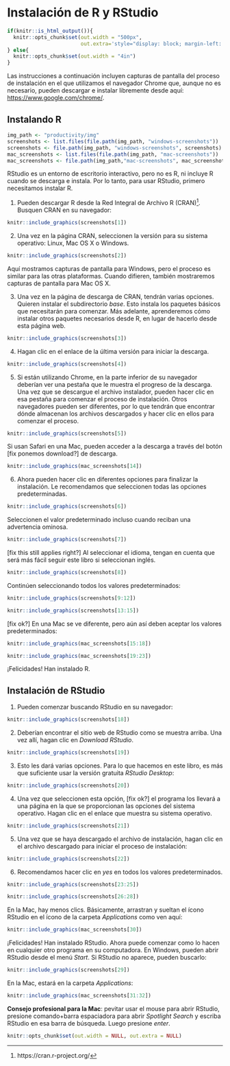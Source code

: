 # Instalación de R y RStudio {#installing-r-rstudio}

```r
if(knitr::is_html_output()){
  knitr::opts_chunk$set(out.width = "500px",
                        out.extra='style="display: block; margin-left: auto; margin-right: auto; background-color: #000; padding:3px;"')
} else{
  knitr::opts_chunk$set(out.width = "4in")
}
```

Las instrucciones a continuación incluyen capturas de pantalla del proceso de instalación en el que utilizamos el navegador Chrome que, aunque no es necesario, pueden descargar e instalar libremente desde aquí: [https://www.google.com/chrome/](https://www.google.com/chrome/).

## Instalando R


```r
img_path <- "productivity/img"
screenshots <- list.files(file.path(img_path, "windows-screenshots"))
screenshots <- file.path(img_path, "windows-screenshots", screenshots)
mac_screenshots <- list.files(file.path(img_path, "mac-screenshots"))
mac_screenshots <- file.path(img_path,"mac-screenshots", mac_screenshots)
```

RStudio es un entorno de escritorio interactivo, pero no es R, ni incluye R cuando se descarga e instala. Por lo tanto, para usar RStudio, primero necesitamos instalar R.

1. Pueden descargar R desde la Red Integral de Archivo R (CRAN)^[https://cran.r-project.org/]. Busquen CRAN en su navegador:

```r
knitr::include_graphics(screenshots[1])
```

2. Una vez en la página CRAN, seleccionen la versión para su sistema operativo: Linux, Mac OS X o Windows.

```r
knitr::include_graphics(screenshots[2])
```

Aquí mostramos capturas de pantalla para Windows, pero el proceso es similar para las otras plataformas. Cuando difieren, también mostraremos capturas de pantalla para Mac OS X.

3. Una vez en la página de descarga de CRAN, tendrán varias opciones. Quieren instalar el subdirectorio _base_. Esto instala los paquetes básicos que necesitarán para comenzar. Más adelante, aprenderemos cómo instalar otros paquetes necesarios desde R, en lugar de hacerlo desde esta página web.

```r
knitr::include_graphics(screenshots[3])
```

4. Hagan clic en el enlace de la última versión para iniciar la descarga.

```r
knitr::include_graphics(screenshots[4])
```

5. Si están utilizando Chrome, en la parte inferior de su navegador deberían ver una pestaña que le muestra el progreso de la descarga. Una vez que se descargue el archivo instalador, pueden hacer clic en esa pestaña para comenzar el proceso de instalación. Otros navegadores pueden ser diferentes, por lo que tendrán que encontrar dónde almacenan los archivos descargados y hacer clic en ellos para comenzar el proceso.

```r
knitr::include_graphics(screenshots[5])
```

Si usan Safari en una Mac, pueden acceder a la descarga a través del botón [fix ponemos download?] de descarga.

```r
knitr::include_graphics(mac_screenshots[14])
```

6. Ahora pueden hacer clic en diferentes opciones para finalizar la instalación. Le recomendamos que seleccionen todas las opciones predeterminadas.

```r
knitr::include_graphics(screenshots[6])
```

Seleccionen el valor predeterminado incluso cuando reciban una advertencia ominosa.

```r
knitr::include_graphics(screenshots[7])
```

[fix this still applies right?] Al seleccionar el idioma, tengan en cuenta que será más fácil seguir este libro si seleccionan inglés.

```r
knitr::include_graphics(screenshots[8])
```

Continúen seleccionando todos los valores predeterminados:

```r
knitr::include_graphics(screenshots[9:12])
```

```r
knitr::include_graphics(screenshots[13:15])
```

[fix ok?] En una Mac se ve diferente, pero aún así deben aceptar los valores predeterminados:

```r
knitr::include_graphics(mac_screenshots[15:18])
```
```r
knitr::include_graphics(mac_screenshots[19:23])
```

¡Felicidades! Han instalado R.


## Instalación de RStudio

1. Pueden comenzar buscando RStudio en su navegador:

```r
knitr::include_graphics(screenshots[18])
```

2. Deberían encontrar el sitio web de RStudio como se muestra arriba. Una vez allí, hagan clic en _Download RStudio_.

```r
knitr::include_graphics(screenshots[19])
```

3. Esto les dará varias opciones. Para lo que hacemos en este libro, es más que suficiente usar la versión gratuita _RStudio Desktop_:

```r
knitr::include_graphics(screenshots[20])
```

4. Una vez que seleccionen esta opción, [fix ok?] el programa los llevará a una página en la que se proporcionan las opciones del sistema operativo. Hagan clic en el enlace que muestra su sistema operativo.

```r
knitr::include_graphics(screenshots[21])
```

5. Una vez que se haya descargado el archivo de instalación, hagan clic en el archivo descargado para iniciar el proceso de instalación:

```r
knitr::include_graphics(screenshots[22])
```

6. Recomendamos hacer clic en _yes_ en todos los valores predeterminados.

```r
knitr::include_graphics(screenshots[23:25])
```
```r
knitr::include_graphics(screenshots[26:28])
```

En la Mac, hay menos clics. Básicamente, arrastran y sueltan el ícono RStudio en el ícono de la carpeta _Applications_ como ven aquí:

```r
knitr::include_graphics(mac_screenshots[30])
```

¡Felicidades! Han instalado RStudio. Ahora puede comenzar como lo hacen en cualquier otro programa en su computadora. En Windows, pueden abrir RStudio desde el menú _Start_. Si RStudio no aparece, pueden buscarlo:

```r
knitr::include_graphics(screenshots[29])
```

En la Mac, estará en la carpeta _Applications_:

```r
knitr::include_graphics(mac_screenshots[31:32])
```

**Consejo profesional para la Mac**: p\Para evitar usar el mouse para abrir RStudio, presione comando+barra espaciadora para abrir _Spotlight Search_ y escriba RStudio en esa barra de búsqueda. Luego presione _enter_.


```r
knitr::opts_chunk$set(out.width = NULL, out.extra = NULL)
```
